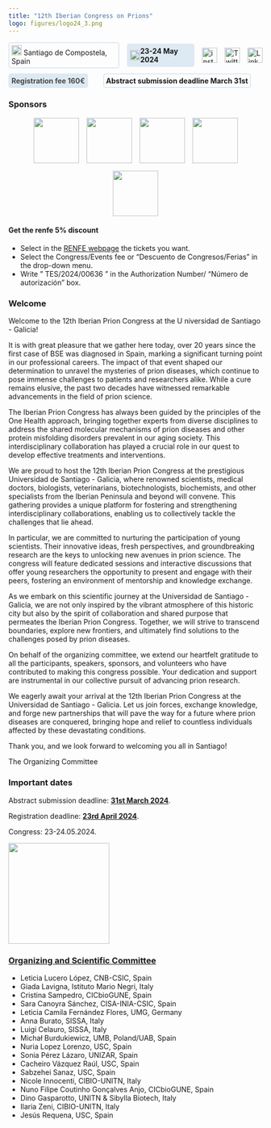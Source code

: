 ```yaml
---
title: "12th Iberian Congress on Prions"
logo: figures/logo24_3.png
---
```


```{=html}
<div class="row">
  <a href="visitsantiago.qmd" class="location-button bobina1">
    <img src="figures/pin-logo.png" alt="pin" width="20" height="20">
    Santiago de Compostela, Spain
  </a>
  <a href="programme.qmd" class="cal-text bobina2">
    <img src="figures/cal-logo.png" alt="pin" width="20" height="20">
    <strong>23-24 May 2024</strong>
  </a>
  <div class="social-links-sidebar" >
  <a href="https://www.instagram.com/iberianprionconference" class="ig-button bobina3a" target="_blank">
    <img src="figures/ig-icon.png" alt="instagram">
  </a>
  <a href="https://twitter.com/IberianPrion" class="x-button bobina3b" target="_blank">
    <img src="figures/x-logo.png" alt="Twitter">
  </a>
  <a href="https://linkedin.com/company/iberianprionconference" class="ln-button bobina3c" target="_blank">
    <img src="figures/In-logo.png" alt="LinkedIn">
  </a>
  </div>
</div>

<div class='row due'>
  <a href='registration.qmd' class='offerta-speciale bobina4'><strong>Registration fee 160€</strong></a>
  <a href='abstract.qmd' class='movete strobelight bobina5'><strong>Abstract submission deadline March 31st</strong></a>
</div>

<style>
  .descr {
    display: flex;
    align-items: center;
  }
  .row {
    display: flex;
    flex-direction: row;
    gap: 15px;
    align-items: center;
    margin-top: 10px;
  } 
  .location-button {
    text-decoration : none;
    border: 2px solid #dde9f3;
    padding : 4px;
    border-radius: 5px;
  }
  .cal-text {
    display: flex;
    align-items: center;
    background-color: #dde9f3;
    border-radius: 5px;
    padding : 6px;
    color : currentcolor;
    text-decoration : none;
  }

  .hover-additional-text {
    display: none;
    margin-left: 10px; 
    opacity: 0;
    text-decoration: none;
    color : black;
  }
  .social-links-sidebar a:hover img {
    transform: scale(1.2);
    gap: 20px;
  }

  .social-links-sidebar {
    display: flex;
    justify-content: center;
    align-items: center; 
    gap: 15px; 
  }
  .social-links-sidebar a {
    display: flex;
    flex-wrap: wrap;
    gap: 10px;
  }
  .social-links-sidebar img {
    width: 30px;
    height: 30px;
  }

  @media (max-width: 600px) {
    .row {
      flex-direction: column;
      align-items: center;
    }
    .logo-social-container {
      flex-direction: column;
    }
    .social-links-sidebar {
    display: flex;
    flex-wrap: wrap;
    justify-content: center;
    align-items: center;
    align-content: flex-start;
    }
  }
  /* */
  .offerta-speciale {
    border: #0000ff;
    align-items: center;
    background-color: #dde9f3;
    border-radius: 5px;
    padding: 6px;
    /*font-size: 24px;*/
    color : #474747;
    text-decoration : none;
  }
  .movete {
    text-decoration : none;
    border: 2px solid #dde9f3;
    padding : 4px;
    border-radius: 5px;
  }
  .due {
    gap: 30px;
  }
  @media (max-width: 600px) {
    .row {
      flex-direction: column;
      align-items: center;
    }
    .due {
      gap: 15px;
    }
    .logo-social-container {
      flex-direction: column;
    }
    .social-links-sidebar {
    display: flex;
    flex-wrap: wrap;
    justify-content: center;
    align-items: center;
    align-content: flex-start;
    }
  }
  @keyframes zoomInOut {
    0% {
      transform: scale(1);
    }
    50% {
      transform: scale(1.1);
    }
    100% {
      transform: scale(1);
    }
  }
  @media (pointer: coarse) {
    .bobina1 {
    animation: zoomInOut 0.5s;
    animation-delay: 0s;
    }
    .bobina2 {
    animation: zoomInOut 0.5s;
    animation-delay: 0.3s;
    }
    .bobina3a {
    animation: zoomInOut 0.5s;
    animation-delay: 0.6s;
    }
    .bobina3b {
    animation: zoomInOut 0.5s;
    animation-delay: 0.7s;
    }
    .bobina3c {
    animation: zoomInOut 0.5s;
    animation-delay: 0.8s;
    }
    .bobina4 {
    animation: zoomInOut 0.5s;
    animation-delay: 0.9s;
    }
    .bobina5 {
    animation: zoomInOut 0.5s;
    animation-delay: 1.2s;
    }
  }

</style>
```

### Sponsors 

```{=html}
<!-- EACH ROW A SPONSOR!-->
<div class="sponsors">
  <a href="https://www.usc.gal/en" target="_blank"><img src="figures/usc.svg"  /></a>
  <a href="https://www.proquinorte.com/" target="_blank"><img src="figures/Logo-Proquinorte.avif"  /></a>
  <a href="https://veterinaryresearch.biomedcentral.com/" target="_blank"><img src="figures/vjl.jpg" /></a>
  <a href="https://www.celtaingenieros.com/" target="_blank"><img src="figures/c.jpg"  /></a>
  <a href="https://www.renfe.com/es/en" target="_blank"><img src="figures/renfe.png"  /></a>
</div>
<style>
  .sponsors a:hover img {
    transform: scale(1.05);
    gap: 20px;
  }

  .sponsors {
    display: flex;
    justify-content: center; 
    align-items: center; 
    flex-wrap : wrap; 
    gap: 15px; 
  }
  .sponsors a {
    display: flex;
    flex-wrap: wrap; 
    gap: 10px; 
  }
  .sponsors img {
    height: 90px;
  }
  @media (max-width: 600px) {
    .sponsors {
    display: flex;
    flex-wrap: wrap;
    justify-content: center;
    align-items: center;
    align-content: flex-start;
    }
  }
</style>
```
#### Get the **renfe** 5% discount
- Select in the [RENFE webpage](https://www.renfe.com/es/en) the tickets you want.
- Select the Congress/Events fee or "Descuento de Congresos/Ferias" in the drop-down menu.
- Write " TES/2024/00636 " in the Authorization Number/ "Número de autorización" box.

### Welcome

Welcome to the 12th Iberian Prion Congress at the U niversidad de Santiago - Galicia!

It is with great pleasure that we gather here today, over 20 years since the first case of BSE was diagnosed in Spain, marking a significant turning point in our professional careers. The impact of that event shaped our determination to unravel the mysteries of prion diseases, which continue to pose immense challenges to patients and researchers alike. While a cure remains elusive, the past two decades have witnessed remarkable advancements in the field of prion science.

The Iberian Prion Congress has always been guided by the principles of the One Health approach, bringing together experts from diverse disciplines to address the shared molecular mechanisms of prion diseases and other protein misfolding disorders prevalent in our aging society. This interdisciplinary collaboration has played a crucial role in our quest to develop effective treatments and interventions.

We are proud to host the 12th Iberian Prion Congress at the prestigious Universidad de Santiago - Galicia, where renowned scientists, medical doctors, biologists, veterinarians, biotechnologists, biochemists, and other specialists from the Iberian Peninsula and beyond will convene. This gathering provides a unique platform for fostering and strengthening interdisciplinary collaborations, enabling us to collectively tackle the challenges that lie ahead.

In particular, we are committed to nurturing the participation of young scientists. Their innovative ideas, fresh perspectives, and groundbreaking research are the keys to unlocking new avenues in prion science. The congress will feature dedicated sessions and interactive discussions that offer young researchers the opportunity to present and engage with their peers, fostering an environment of mentorship and knowledge exchange.

As we embark on this scientific journey at the Universidad de Santiago - Galicia, we are not only inspired by the vibrant atmosphere of this historic city but also by the spirit of collaboration and shared purpose that permeates the Iberian Prion Congress. Together, we will strive to transcend boundaries, explore new frontiers, and ultimately find solutions to the challenges posed by prion diseases.

On behalf of the organizing committee, we extend our heartfelt gratitude to all the participants, speakers, sponsors, and volunteers who have contributed to making this congress possible. Your dedication and support are instrumental in our collective pursuit of advancing prion research.

We eagerly await your arrival at the 12th Iberian Prion Congress at the Universidad de Santiago - Galicia. Let us join forces, exchange knowledge, and forge new partnerships that will pave the way for a future where prion diseases are conquered, bringing hope and relief to countless individuals affected by these devastating conditions.

Thank you, and we look forward to welcoming you all in Santiago!

The Organizing Committee


### Important dates

Abstract submission deadline: [**31st March 2024**](abstract.qmd).

Registration deadline: [**23rd April 2024**](registration.qmd).

Congress: 23-24.05.2024.

<img src="figures/santiago1.jpg" width="200" height="200">

### [Organizing and Scientific Committee](committee.html)

- Leticia Lucero López, CNB-CSIC, Spain
- Giada Lavigna, Istituto Mario Negri, Italy
- Cristina Sampedro, CICbioGUNE, Spain
- Sara Canoyra Sánchez, CISA-INIA-CSIC, Spain
- Leticia Camila Fernández Flores, UMG, Germany
- Anna Burato, SISSA, Italy
- Luigi Celauro, SISSA, Italy
- Michał Burdukiewicz, UMB, Poland/UAB, Spain
- Nuria Lopez Lorenzo, USC, Spain
- Sonia Pérez Lázaro, UNIZAR, Spain
- Cacheiro Vázquez Raúl, USC, Spain
- Sabzehei Sanaz, USC, Spain
- Nicole Innocenti, CIBIO-UNITN, Italy
- Nuno Filipe Coutinho Gonçalves Anjo, CICbioGUNE, Spain
- Dino Gasparotto, UNITN & Sibylla Biotech, Italy
- Ilaria Zeni, CIBIO-UNITN, Italy
- Jesús Requena, USC, Spain


<!-- register now! button cool effect + code on sidebar_mods.css -->
```{=html}
<script>
window.onload = function() {
  var sidebarLinks = document.querySelectorAll('.sidebar-item-container a');
  for (var i = 0; i < sidebarLinks.length; i++) {
    if (sidebarLinks[i].textContent.trim() === 'UPLOAD YOUR ABSTRACT!') {
      sidebarLinks[i].classList.add('abstract-button');
    }
    if (sidebarLinks[i].textContent.trim() === 'REGISTER NOW!') {
      sidebarLinks[i].classList.add('strobelight');
    }
  }
};
</script>
```